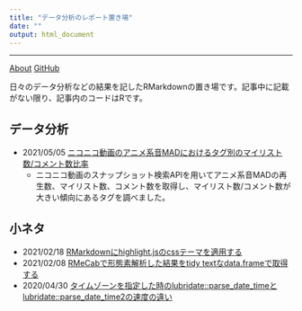 ---
title: "データ分析のレポート置き場"
date: ""
output: html_document
---

---

[About](./about.html) [GitHub](https://github.com/suzuna)

日々のデータ分析などの結果を記したRMarkdownの置き場です。記事中に記載がない限り、記事内のコードはRです。

## データ分析
- 2021/05/05 [ニコニコ動画のアニメ系音MADにおけるタグ別のマイリスト数/コメント数比率](./posts/20210505_soundmad_scatterplot.html)
  - ニコニコ動画のスナップショット検索APIを用いてアニメ系音MADの再生数、マイリスト数、コメント数を取得し、マイリスト数/コメント数が大きい傾向にあるタグを調べました。

## 小ネタ
- 2021/02/18 [RMarkdownにhighlight.jsのcssテーマを適用する](./posts/20210218_rmarkdown_highlightjs_css.html)
- 2021/02/08 [RMeCabで形態素解析した結果をtidy textなdata.frameで取得する](./posts/20210208_rmecab_tidy_text_result.html)
- 2020/04/30 [タイムゾーンを指定した時のlubridate::parse_date_timeとlubridate::parse_date_time2の速度の違い](./posts/20200430_parse_date_time.html)
